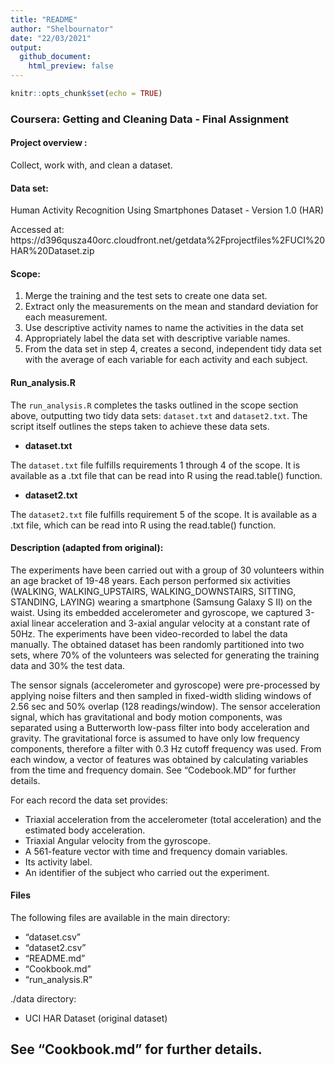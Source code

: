 ```yaml
---
title: "README"
author: "Shelbournator"
date: "22/03/2021"
output:
  github_document:
    html_preview: false
---
```


```r
knitr::opts_chunk$set(echo = TRUE)
```

### Coursera: Getting and Cleaning Data - Final Assignment
#### Project overview :
Collect, work with, and clean a dataset. 

#### Data set:

Human Activity Recognition Using Smartphones Dataset - Version 1.0 (HAR)

Accessed at:  https://d396qusza40orc.cloudfront.net/getdata%2Fprojectfiles%2FUCI%20HAR%20Dataset.zip

#### Scope: 

1. Merge the training and the test sets to create one data set. 
2. Extract only the measurements on the mean and standard deviation for each measurement.
3. Use descriptive activity names to name the activities in the data set
4. Appropriately label the data set with descriptive variable names.
5. From the data set in step 4, creates a second, independent tidy data set with the average of each variable for each activity and each subject.

#### Run_analysis.R

The `run_analysis.R` completes the tasks outlined in the scope section above, outputting two tidy data sets: `dataset.txt` and `dataset2.txt`. The script itself outlines the steps taken to achieve these data sets.

- **dataset.txt**

The `dataset.txt` file fulfills requirements 1 through 4 of the scope. It is available as a .txt file that can be read into R using the read.table() function.

- **dataset2.txt**

The `dataset2.txt` file fulfills requirement 5 of the scope. It is available as a .txt file, which can be read into R using the read.table() function.


#### Description (adapted from original): 

The experiments have been carried out with a group of 30 volunteers within an age bracket of 19-48 years. Each person performed six activities (WALKING, WALKING_UPSTAIRS, WALKING_DOWNSTAIRS, SITTING, STANDING, LAYING) wearing a smartphone (Samsung Galaxy S II) on the waist. Using its embedded accelerometer and gyroscope, we captured 3-axial linear acceleration and 3-axial angular velocity at a constant rate of 50Hz. The experiments have been video-recorded to label the data manually. The obtained dataset has been randomly partitioned into two sets, where 70% of the volunteers was selected for generating the training data and 30% the test data. 

The sensor signals (accelerometer and gyroscope) were pre-processed by applying noise filters and then sampled in fixed-width sliding windows of 2.56 sec and 50% overlap (128 readings/window). The sensor acceleration signal, which has gravitational and body motion components, was separated using a Butterworth low-pass filter into body acceleration and gravity. The gravitational force is assumed to have only low frequency components, therefore a filter with 0.3 Hz cutoff frequency was used. From each window, a vector of features was obtained by calculating variables from the time and frequency domain. See "Codebook.MD" for further details.

For each record the data set provides:

- Triaxial acceleration from the accelerometer (total acceleration) and the estimated body acceleration.
- Triaxial Angular velocity from the gyroscope. 
- A 561-feature vector with time and frequency domain variables. 
- Its activity label. 
- An identifier of the subject who carried out the experiment.

#### Files

The following files are available in the main directory:

- "dataset.csv"
- "dataset2.csv"
- "README.md"
- "Cookbook.md"
- "run_analysis.R"

./data directory:

- UCI HAR Dataset (original dataset)

## See "Cookbook.md" for further details.
